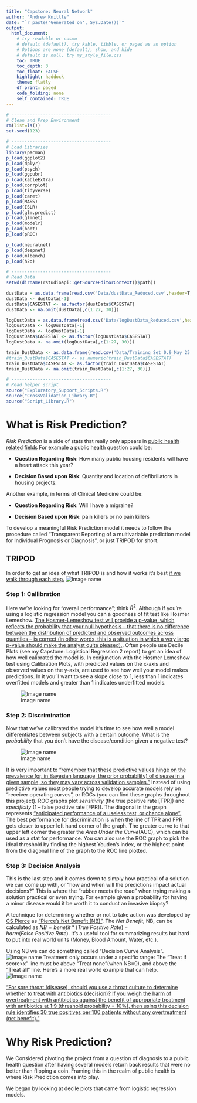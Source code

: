 ```yaml
---
title: "Capstone: Neural Network"
author: "Andrew Knittle"
date: "`r paste('Generated on', Sys.Date())`" 
output: 
  html_document: 
    # try readable or cosmo
    # default (default), try kable, tibble, or paged as an option
    # Options are none (default), show, and hide
    # default is null, try my_style_file.css
    toc: TRUE
    toc_depth: 3
    toc_float: FALSE
    highlight: haddock
    theme: flatly
    df_print: paged
    code_folding: none
    self_contained: TRUE
---
```


```r
# --------------------------------------
# Clean and Prep Environment
rm(list=ls())
set.seed(123)

# --------------------------------------
# Load Libraries
library(pacman)
p_load(ggplot2)
p_load(dplyr)
p_load(psych)
p_load(ggpubr)
p_load(kableExtra)
p_load(corrplot)
p_load(tidyverse)
p_load(caret)
p_load(MASS)
p_load(ISLR)
p_load(glm.predict)
p_load(glmnet)
p_load(modelr)
p_load(boot)
p_load(pROC)

p_load(neuralnet)
p_load(deepnet)
p_load(mlbench)
p_load(h2o)

# --------------------------------------
# Read Data
setwd(dirname(rstudioapi::getSourceEditorContext()$path))

dustData = as.data.frame(read.csv('Data/dustData_Reduced.csv',header=T,sep=',')) # OG dataset
dustData <- dustData[-1]
dustData$CASESTAT <- as.factor(dustData$CASESTAT)
dustData <- na.omit(dustData[,c(1:27, 30)])

logDustData = as.data.frame(read.csv('Data/logDustData_Reduced.csv',header=T,sep=','))
logDustData <- logDustData[-1]
logDustData <- logDustData[-1]
logDustData$CASESTAT <- as.factor(logDustData$CASESTAT)
logDustData <- na.omit(logDustData[,c(1:27, 30)])

train_DustData <- as.data.frame(read.csv('Data/Training Set_0.9_May 25 2021.csv',header=T,sep=','))[-1]
#train_DustData$CASESTAT <- as.numeric(train_DustData$CASESTAT)
train_DustData$CASESTAT <- as.factor(train_DustData$CASESTAT)
train_DustData <- na.omit(train_DustData[,c(1:27, 30)])

# --------------------------------------
# Read helper script
source("Exploratory_Support_Scripts.R")
source("CrossValidation_Library.R")
source("Script_Library.R")


```

# What is Risk Prediction?

*Risk Prediction* is a side of stats that really only appears in [public health related fields](https://www.publichealth.columbia.edu/research/population-health-methods/risk-prediction) For example a public health question could be:

* **Question Regarding Risk**: How many public housing residents will have a heart attack this year?

* **Decision Based upon Risk**: Quantity and location of defibrillators in housing projects.

Another example, in terms of Clinical Medicine could be:

* **Question Regarding Risk**: Will I have a migraine?

* **Decision Based upon Risk**: pain killers or no pain killers

To develop a meaningful Risk Prediction model it needs to follow the procedure called "Transparent Reporting of a multivariable prediction model for Individual Prognosis or Diagnosis", or just TRIPOD for short.

## TRIPOD

In order to get an idea of what TRIPOD is and how it works it's best [if we walk through each step.](https://www.publichealth.columbia.edu/research/population-health-methods/risk-prediction#Description)
![Image name](https://www.publichealth.columbia.edu/sites/default/files/png/Screen-Shot-2015-06-17-at-11.36.46-AM.png)

### Step 1: Callibration

Here we're looking for "overall performance"; think $R^2$. Although if you're using a logistic regression model you can a goodness of fit test like Hosmer Lemeshow. [The Hosmer-Lemeshow test will provide a p-value, which reflects the probability that your null hypothesis – that there is no difference between the distribution of predicted and observed outcomes across quantiles – is correct (in other words, this is a situation in which a very large p-value should make the analyst quite pleased).](https://www.publichealth.columbia.edu/research/population-health-methods/risk-prediction#Description). Often people use Decile Plots (see my Capstone: Logistical Regression 2 report) to get an idea of how well calibrated the model is. 
In conjunction with the Hosmer Lemeshow test using Calibration Plots, with predicted values on the x-axis and observed values on the y-axis, are used to see how well your model makes predictions. In it you'll want to see a slope close to 1, less than 1 indicates overfitted models and greater than 1 indicates underfitted models.

![Image name](https://www.publichealth.columbia.edu/sites/default/files/png/Screen-Shot-2015-06-17-at-11.42.34-AM.png)


### Step 2: Discrimination

Now that we've calibrated the model it's time to see how well a model differentiates between subjects with a certain outcome. What is the *probability* that you don’t have the disease/condition given a negative test?

![Image name](https://www.publichealth.columbia.edu/sites/default/files/png/Screen-Shot-2015-06-17-at-11.44.21-AM.png)

It is very important to ["remember that these predictive values hinge on the prevalence (or, in Bayesian language, the prior probability) of disease in a given sample, so they may vary across validation samples."](https://www.publichealth.columbia.edu/research/population-health-methods/risk-prediction#Description) Instead of using predictive values most people trying to develop accurate models rely on "receiver operating curves", or ROCs (you can find these graphs throughout this project). ROC graphs plot *sensitivity* (the true positive rate [TPR]) and *specificity* (1 – false positive rate [FPR]). The diagonal in the graph represents ["anticipated performance of a useless test, or chance alone".](https://www.publichealth.columbia.edu/research/population-health-methods/risk-prediction#Description) The best performance for discrimination is when the line of TPR and FPR gets closer to upper left hand corner of the graph. The greater curve to that upper left corner the greater the *Area Under the Curve*(AUC), which can be used as a stat for performance. You can also use the ROC graph to pick the ideal threshold by finding the highest Youden’s index, or the highest point from the diagonal line of the graph to the ROC line plotted.



### Step 3: Decision Analysis

This is the last step and it comes down to simply how practical of a solution we can come up with, or "how and when will the predictions impact actual decisions?" This is where the "rubber meets the road" when trying making a solution practical or even trying. For example given a probability for having a minor disease would it be worth it to conduct an invasive biopsy?

A technique for determining whether or not to take action was developed by [CS Pierce](https://en.wikipedia.org/wiki/Charles_Sanders_Peirce) as ["Pierce’s Net Benefit (NB)"](https://www.publichealth.columbia.edu/research/population-health-methods/risk-prediction#Description). The *Net Benefit*, NB, can be calculated as $NB=benefit*(True~Positive~Rate)-harm(False~Positive~Rate)$. It's a useful tool for summarizing results but hard to put into real world units (Money, Blood Amount, Water, etc.).

Using NB we can do something called "Decision Curve Analysis". 
![Image name](https://www.publichealth.columbia.edu/sites/default/files/png/Screen-Shot-2015-06-17-at-11.49.37-AM.png)
Treatment only occurs under a specific range: The "Treat if score>x" line must be above "Treat none"(when NB=0), and above the "Treat all" line. Here's a more real world example that can help.
![Image name](https://www.publichealth.columbia.edu/sites/default/files/png/Screen-Shot-2015-06-17-at-11.51.17-AM.png)

["For sore throat (disease), should you use a throat culture to determine whether to treat with antibiotics (decision)? If you weigh the harm of overtreatment with antibiotics against the benefit of appropriate treatment with antibiotics at 1:9 (threshold probability = 10%), then using this decision rule identifies 30 true positives per 100 patients without any overtreatment (net benefit)."](https://www.publichealth.columbia.edu/research/population-health-methods/risk-prediction#Description)


# Why Risk Prediction?

We Considered pivoting the project from a question of diagnosis to a public health question after having several models return back results that were no better than flipping a coin. Framing this in the realm of public health is where Risk Prediction comes into play.

We began by looking at decile plots that came from logistic regression models. 




